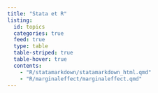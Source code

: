 ```yaml
---
title: "Stata et R"
listing:
  id: topics
  categories: true
  feed: true
  type: table
  table-striped: true
  table-hover: true
  contents:
    - "R/statamarkdown/statamarkdown_html.qmd"
    - "R/marginaleffect/marginaleffect.qmd"
---
```


